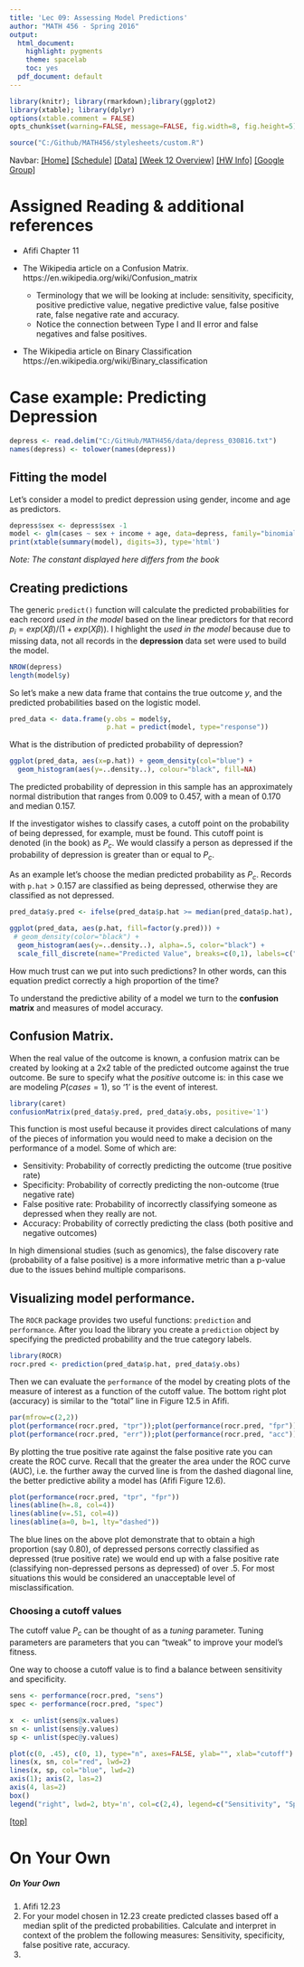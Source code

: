 ```yaml
---
title: 'Lec 09: Assessing Model Predictions'
author: "MATH 456 - Spring 2016"
output:
  html_document:
    highlight: pygments
    theme: spacelab
    toc: yes
  pdf_document: default
---
```

```r
library(knitr); library(rmarkdown);library(ggplot2)
library(xtable); library(dplyr)
options(xtable.comment = FALSE)
opts_chunk$set(warning=FALSE, message=FALSE, fig.width=8, fig.height=5) 
```

```r
source("C:/Github/MATH456/stylesheets/custom.R")
```

Navbar: [[Home]](../index.html) [[Schedule]](../Schedule.html) [[Data]](../data/Datasets.html) [[Week 12 Overview]](../wk12.html) [[HW Info]](../HW_Info.html)  [[Google Group]](https://groups.google.com/forum/#!forum/csuc_stat)

# Assigned Reading & additional references

* Afifi Chapter 11

* The Wikipedia article on a Confusion Matrix. https://en.wikipedia.org/wiki/Confusion_matrix 
    * Terminology that we will be looking at include: sensitivity, specificity, positive predictive value, 
      negative predictive value, false positive rate, false negative rate and accuracy.
    * Notice the connection between Type I and II error and false negatives and false positives. 
* The Wikipedia article on Binary Classification https://en.wikipedia.org/wiki/Binary_classification 


# Case example: Predicting Depression
```r
depress <- read.delim("C:/GitHub/MATH456/data/depress_030816.txt")
names(depress) <- tolower(names(depress)) 
```

## Fitting the model
Let's consider a model to predict depression using gender, income and age as predictors.

```r
depress$sex <- depress$sex -1 
model <- glm(cases ~ sex + income + age, data=depress, family="binomial")
print(xtable(summary(model), digits=3), type='html')
```

_Note: The constant displayed here differs from the book_

## Creating predictions
The generic `predict()` function will calculate the predicted probabilities
for each record _used in the model_ based on the linear predictors for that record 
$p_{i} = exp(X\beta) / (1+exp(X\beta))$. I highlight the _used in the model_ because
due to missing data, not all records in the **depression** data set were used to
build the model. 
```r
NROW(depress)
length(model$y)
```

So let's make a new data frame that contains the true outcome $y$, and the 
predicted probabilities based on the logistic model. 
```r
pred_data <- data.frame(y.obs = model$y, 
                        p.hat = predict(model, type="response"))
```

What is the distribution of predicted probability of depression? 
```r
ggplot(pred_data, aes(x=p.hat)) + geom_density(col="blue") + 
  geom_histogram(aes(y=..density..), colour="black", fill=NA)
```

The predicted probability of depression in this sample has an approximately 
normal distribution that ranges from 0.009 to 0.457, with a mean of 0.170 and 
median 0.157. 

If the investigator wishes to classify cases, a cutoff point on the
probability of being depressed, for example, must be found. This cutoff point
is denoted (in the book) as $P_{c}$. We would classify a person as depressed
if the probability of depression is greater than or equal to $P_{c}$. 

As an example let's choose the median predicted probability as $P_{c}$. Records
with `p.hat` > 0.157 are classified as being depressed, otherwise they are
classified as not depressed. 
```r
pred_data$y.pred <- ifelse(pred_data$p.hat >= median(pred_data$p.hat), 1, 0)

ggplot(pred_data, aes(p.hat, fill=factor(y.pred))) + 
 # geom_density(color="black") + 
  geom_histogram(aes(y=..density..), alpha=.5, color="black") +
  scale_fill_discrete(name="Predicted Value", breaks=c(0,1), labels=c("Not Depressed", "Depressed") )
```

How much trust can we put into such predictions? In other words, can this equation
predict correctly a high proportion of the time? 

To understand the predictive ability of a model we turn to the 
**confusion matrix** and measures of model accuracy.

## Confusion Matrix. 
When the real value of the outcome is known, a confusion matrix can be created 
by looking at a 2x2 table of the predicted outcome against the true outcome. 
Be sure to specify what the _positive_ outcome is: in this case we are modeling
$P(cases=1)$, so '1' is the event of interest. 

```r
library(caret)
confusionMatrix(pred_data$y.pred, pred_data$y.obs, positive='1')
```

This function is most useful because it provides direct calculations
of many of the pieces of information you would need to make a decision
on the performance of a model. Some of which are: 

* Sensitivity: Probability of correctly predicting the outcome (true positive rate)
* Specificity: Probability of correctly predicting the non-outcome (true negative rate)
* False positive rate: Probability of incorrectly classifying someone as depressed when they really are not. 
* Accuracy: Probability of correctly predicting the class (both positive and negative outcomes)

In high dimensional studies (such as genomics), the false discovery rate (probability of a false positive) is a more informative metric than a p-value due to the issues behind multiple comparisons. 

## Visualizing model performance. 
The `ROCR` package provides two useful functions: `prediction` and 
`performance`. After you load the library you create a `prediction`
object by specifying the predicted probability and the true category labels. 
```r
library(ROCR)
rocr.pred <- prediction(pred_data$p.hat, pred_data$y.obs)
```

Then we can evaluate the `performance` of the model by creating plots
of the measure of interest as a function of the cutoff value. The bottom
right plot (accuracy) is similar to the "total" line in Figure 12.5 in Afifi. 

```r
par(mfrow=c(2,2))
plot(performance(rocr.pred, "tpr"));plot(performance(rocr.pred, "fpr"))
plot(performance(rocr.pred, "err"));plot(performance(rocr.pred, "acc"))
```

By plotting the true positive rate against the false positive rate
you can create the ROC curve. Recall that the greater the area under 
the ROC curve (AUC), i.e. the further away the curved line is from 
the dashed diagonal line, the better predictive ability a model has 
(Afifi Figure 12.6). 

```r
plot(performance(rocr.pred, "tpr", "fpr"))
lines(abline(h=.8, col=4))
lines(abline(v=.51, col=4))
lines(abline(a=0, b=1, lty="dashed"))
```


The blue lines on the above plot demonstrate that to obtain a high 
proportion (say 0.80), of depressed persons correctly classified 
as depressed (true positive rate) we would end up with a false positive 
rate (classifying non-depressed persons as depressed) of over .5. For 
most situations this would be considered an unacceptable level of misclassification. 


### Choosing a cutoff values
The cutoff value $P_{c}$ can be thought of as a _tuning_ parameter. 
Tuning parameters are parameters that you can "tweak" to improve your
model's fitness. 


One way to choose a cutoff value is to find a balance between sensitivity and
specificity. 
```r
sens <- performance(rocr.pred, "sens")
spec <- performance(rocr.pred, "spec")

x  <- unlist(sens@x.values)
sn <- unlist(sens@y.values)
sp <- unlist(spec@y.values)

plot(c(0, .45), c(0, 1), type="n", axes=FALSE, ylab="", xlab="cutoff")
lines(x, sn, col="red", lwd=2)
lines(x, sp, col="blue", lwd=2)
axis(1); axis(2, las=2)
axis(4, las=2)
box()
legend("right", lwd=2, bty='n', col=c(2,4), legend=c("Sensitivity", "Specificity"))
```




[[top]](lec09_PredictiveFit.html)

# On Your Own
##### On Your Own

1. Afifi 12.23
2. For your model chosen in 12.23 create predicted classes based off a median
   split of the predicted probabilities. Calculate and interpret in context 
   of the problem the following measures: Sensitivity, specificity, false
   positive rate, accuracy. 
3. 
    
    
    